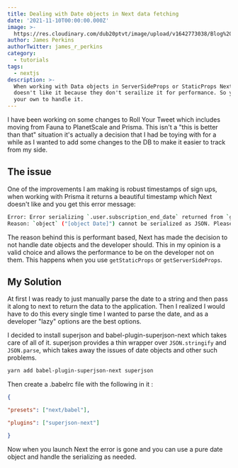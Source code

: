 ```yaml
---
title: Dealing with Date objects in Next data fetching
date: '2021-11-10T00:00:00.000Z'
image: >-
  https://res.cloudinary.com/dub20ptvt/image/upload/v1642773038/Blog%20Posts/szsc0zjxgvl11lbghhyc.webp
author: James Perkins
authorTwitter: james_r_perkins
category:
  - tutorials
tags:
  - nextjs
description: >-
  When working with Data objects in ServerSideProps or StaticProps Next.js
  doesn't like it because they don't serailize it for performance. So you are on
  your own to handle it.
---
```


I have been working on some changes to Roll Your Tweet which includes moving from Fauna to PlanetScale and Prisma. This isn't a "this is better than that" situation it's actually a decision that I had be toying with for a while as I wanted to add some changes to the DB to make it easier to track from my side.

## The issue

One of the improvements I am making is robust timestamps of sign ups, when working with Prisma it returns a beautiful timestamp which Next doesn't like and you get this error message:

```bash
Error: Error serializing `.user.subscription_end_date` returned from `getServerSideProps` in "/".    
Reason: `object` ("[object Date]") cannot be serialized as JSON. Please only return JSON serializable data types
```

The reason behind this is performant based, Next has made the decision to not handle date objects and the developer should. This in my opinion is a valid choice and allows the performance to be on the developer not on them. This happens when you use `getStaticProps` or `getServerSideProps`.

<newsletter/>

## My Solution

At first I was ready to just manually parse the date to a string and then pass it along to next to return the data to the application. Then I realized I would have to do this every single time I wanted to parse the date, and as a developer "lazy" options are the best options.

I decided to install superjson and babel-plugin-superjson-next which takes care of all of it.  superjson  provides a thin wrapper over  `JSON.stringify`  and  `JSON.parse`, which takes away the issues of date objects and other such problems.

```bash
yarn add babel-plugin-superjson-next superjson
```

Then create a .babelrc file with the following in it :

```json
{

"presets": ["next/babel"],

"plugins": ["superjson-next"]

}
```

Now when you launch Next the error is gone and you can use a pure date object and handle the serializing as needed.
